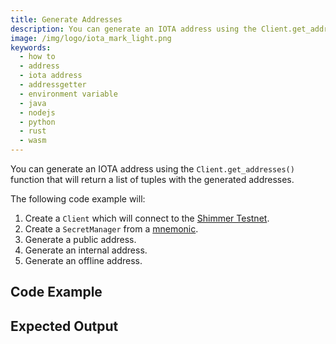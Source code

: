 ```yaml
---
title: Generate Addresses
description: You can generate an IOTA address using the Client.get_addresses() function that will return a list of tuples with the generated addresses.
image: /img/logo/iota_mark_light.png
keywords:
  - how to
  - address
  - iota address
  - addressgetter
  - environment variable
  - java
  - nodejs
  - python
  - rust
  - wasm
---
```



You can generate an IOTA address using the `Client.get_addresses()` function that will return a list of tuples with the
generated addresses.

The following code example will:

1. Create a `Client` which will connect to the [Shimmer Testnet](https://api.testnet.shimmer.network).
2. Create a `SecretManager` from a [mnemonic](02_generate_mnemonic.mdx).
3. Generate a public address.
4. Generate an internal address.
5. Generate an offline address.

<IotaJs exampleURL='https://wiki.iota.org/iota.js/how_tos/address' />

## Code Example

<Tabs groupId='language' queryString>
  <TabItem value='rust' label='Rust'>
    <RustCode />
  </TabItem>
  <TabItem value='node' label='Node.js'>
    <NodejsCode />
  </TabItem>
  <TabItem value='python' label='Python'>
    <PythonCode />
  </TabItem>
  <TabItem value='java' label='Java'>
    <JavaCode />
  </TabItem>
</Tabs>

## Expected Output

<Tabs groupId='language' queryString>
  <TabItem value='rust' label='Rust'>
    <RustOutput />
  </TabItem>
  <TabItem value='node' label='Node.js'>
    <NodejsOutput />
  </TabItem>
  <TabItem value='python' label='Python'>
    <PythonOutput />
  </TabItem>
  <TabItem value='java' label='Java'>
    <JavaOutput />
  </TabItem>
</Tabs>
